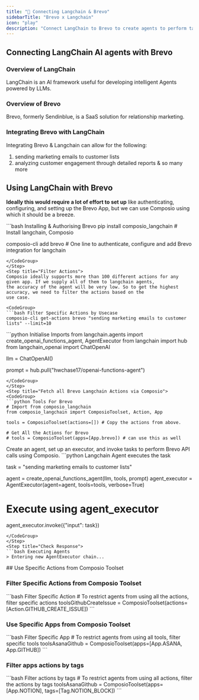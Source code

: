 ```yaml
---
title: "🚀 Connecting Langchain & Brevo"
sidebarTitle: "Brevo x Langchain"
icon: "play"
description: "Connect LangChain to Brevo to create agents to perform tasks using natural language"
---
```


## Connecting LangChain AI agents with Brevo

### Overview of LangChain

LangChain is an AI framework useful for developing intelligent Agents powered by LLMs.

### Overview of Brevo

Brevo, formerly Sendinblue, is a SaaS solution for relationship marketing.

### Integrating Brevo with LangChain

Integrating Brevo & Langchain can allow for the following:

1. sending marketing emails to customer lists
2. analyzing customer engagement through detailed reports
& so many more

## Using LangChain with Brevo

<Steps>
<Step title="Setting Up the Environment">

**Ideally this would require a lot of effort to set up** like authenticating, configuring, and setting up the Brevo App, but we can use Composio using which it should be a breeze.

<CodeGroup>
```bash Installing & Authorising Brevo
pip install composio_langchain # Install langchain, Composio 

composio-cli add brevo # One line to authenticate, configure and add Brevo integration for langchain
```
</CodeGroup>
</Step>
<Step title="Filter Actions">
Composio ideally supports more than 100 different actions for any given app. If we supply all of them to langchain agents, 
the accuracy of the agent will be very low. So to get the highest accuracy, we need to filter the actions based on the 
use case.

<CodeGroup>
```bash Filter Specific Actions by Usecase
composio-cli get-actions brevo "sending marketing emails to customer lists" --limit=10
```
</CodeGroup>

</Step>
<Step title="Import Base Packages">

<CodeGroup>
```python Initialise Imports
from langchain.agents import create_openai_functions_agent, AgentExecutor
from langchain import hub
from langchain_openai import ChatOpenAI


llm = ChatOpenAI()

prompt = hub.pull("hwchase17/openai-functions-agent")
```
</CodeGroup>
</Step>
<Step title="Fetch all Brevo Langchain Actions via Composio">
<CodeGroup>
```python Tools For Brevo
# Import from composio_langchain
from composio_langchain import ComposioToolset, Action, App

tools = ComposioToolset(actions=[]) # Copy the actions from above. 

# Get All the Actions for Brevo
# tools = ComposioToolset(apps=[App.brevo]) # can use this as well
```
</CodeGroup>
</Step>
<Step title="Execute the Agent">
Create an agent, set up an executor, and invoke tasks to perform Brevo API calls using Composio. 
<CodeGroup>
```python Langchain Agent executes the task

task = "sending marketing emails to customer lists"

agent = create_openai_functions_agent(llm, tools, prompt)
agent_executor = AgentExecutor(agent=agent, tools=tools, verbose=True)

# Execute using agent_executor
agent_executor.invoke({"input": task})
```
</CodeGroup>
</Step>
<Step title="Check Response">
```bash Executing Agents
> Entering new AgentExecutor chain...
```
</Step>
</Steps>
## Use Specific Actions from Composio Toolset

### Filter Specific Actions from Composio Toolset

<CodeGroup>
```bash Filter Specific Action
# To restrict agents from using all the actions, filter specific actions
toolsGithubCreateIssue = ComposioToolset(actions=[Action.GITHUB_CREATE_ISSUE])
```
</CodeGroup>

### Use Specific Apps from Composio Toolset
<CodeGroup>
```bash Filter Specific App
# To restrict agents from using all tools, filter specific tools
toolsAsanaGithub = ComposioToolset(apps=[App.ASANA, App.GITHUB])
```
</CodeGroup>

### Filter apps actions by tags 
<CodeGroup>
```bash Filter actions by tags
# To restrict agents from using all actions, filter the actions by tags
toolsAsanaGithub = ComposioToolset(apps=[App.NOTION], tags=[Tag.NOTION_BLOCK])
```
</CodeGroup>

